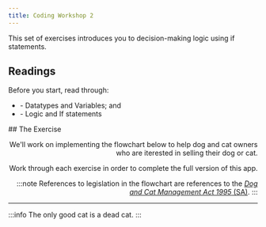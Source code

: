 ```yaml
---
title: Coding Workshop 2
---
```


This set of exercises introduces you to decision-making logic using if statements.

## Readings
Before you start, read through:
* <DisplayChapter chapter='chapter_03' /> - Datatypes and Variables; and
* <DisplayChapter chapter='chapter_04' /> - Logic and If statements

<DisplayImage imageURL='/img/coding_exercises/genis.png' align="right" size="10%" />
## The Exercise

We'll work on implementing the flowchart below to help dog and cat owners who are 
iterested in selling their dog or cat.

Work through each exercise in order to complete the full version of this app.

:::note
References to legislation in the flowchart are references to the
[*Dog and Cat Management Act 1995* (SA)](https://www.legislation.sa.gov.au/lz?path=/c/a/dog%20and%20cat%20management%20act%201995).
:::

<CW2 />

<hr></hr>
:::info
The only good cat is a dead cat.
<DisplayImage imageURL='/img/coding_exercises/dead_cat.jpg' size="20%" />
:::